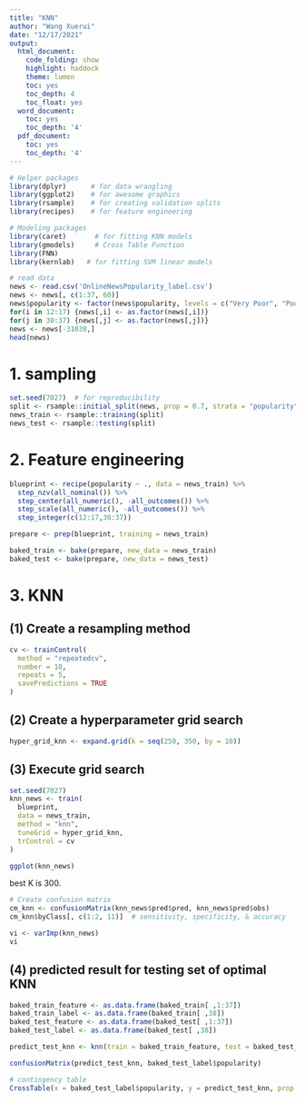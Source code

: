 ---
title: "KNN"
author: "Wang Xuerui"
date: "12/17/2021"
output:
  html_document:
    code_folding: show
    highlight: haddock
    theme: lumen
    toc: yes
    toc_depth: 4
    toc_float: yes
  word_document:
    toc: yes
    toc_depth: '4'
  pdf_document:
    toc: yes
    toc_depth: '4'
---

```{r}
# Helper packages
library(dplyr)      # for data wrangling
library(ggplot2)    # for awesome graphics
library(rsample)    # for creating validation splits
library(recipes)    # for feature engineering

# Modeling packages
library(caret)       # for fitting KNN models
library(gmodels)     # Cross Table Function
library(FNN)
library(kernlab)   # for fitting SVM linear models
```


```{r}
# read data
news <- read.csv('OnlineNewsPopularity_label.csv')
news <- news[, c(1:37, 60)]
news$popularity <- factor(news$popularity, levels = c("Very Poor", "Poor", "Average", "Good", "Very Good", "Excellent", "Exceptional"))
for(i in 12:17) {news[,i] <- as.factor(news[,i])}
for(j in 30:37) {news[,j] <- as.factor(news[,j])}
news <- news[-31038,]
head(news)
```

# 1. sampling

```{r}
set.seed(7027)  # for reproducibility
split <- rsample::initial_split(news, prop = 0.7, strata = "popularity")
news_train <- rsample::training(split)
news_test <- rsample::testing(split)
```

# 2. Feature engineering

```{r}
blueprint <- recipe(popularity ~ ., data = news_train) %>% 
  step_nzv(all_nominal()) %>% 
  step_center(all_numeric(), -all_outcomes()) %>% 
  step_scale(all_numeric(), -all_outcomes()) %>%
  step_integer(c(12:17,30:37))

prepare <- prep(blueprint, training = news_train)

baked_train <- bake(prepare, new_data = news_train)
baked_test <- bake(prepare, new_data = news_test)
```

# 3. KNN
## (1) Create a resampling method
```{r}
cv <- trainControl(
  method = "repeatedcv", 
  number = 10, 
  repeats = 5,
  savePredictions = TRUE
)
```

## (2) Create a hyperparameter grid search
```{r}
hyper_grid_knn <- expand.grid(k = seq(250, 350, by = 10))
```

## (3) Execute grid search
```{r}
set.seed(7027) 
knn_news <- train(
  blueprint,
  data = news_train,
  method = "knn",
  tuneGrid = hyper_grid_knn,
  trControl = cv
)
```

```{r}
ggplot(knn_news)
```

best K is 300.

```{r}
# Create confusion matrix
cm_knn <- confusionMatrix(knn_news$pred$pred, knn_news$pred$obs)
cm_knn$byClass[, c(1:2, 11)]  # sensitivity, specificity, & accuracy
```


```{r}
vi <- varImp(knn_news)
vi
```


## (4) predicted result for testing set of optimal KNN
```{r}
baked_train_feature <- as.data.frame(baked_train[ ,1:37])
baked_train_label <- as.data.frame(baked_train[ ,38])
baked_test_feature <- as.data.frame(baked_test[ ,1:37])
baked_test_label <- as.data.frame(baked_test[ ,38])
```

```{r}
predict_test_knn <- knn(train = baked_train_feature, test = baked_test_feature, cl = baked_train_label$popularity, k = 300) 
```

```{r}
confusionMatrix(predict_test_knn, baked_test_label$popularity)
```

```{r}
# contingency table
CrossTable(x = baked_test_label$popularity, y = predict_test_knn, prop.chisq = FALSE)
```